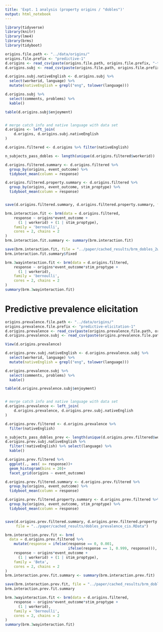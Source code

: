 ```yaml
---
title: 'Expt. 1 analysis (property origins / "dobles")'
output: html_notebook
---
```



```r
library(tidyverse)
library(knitr)
library(lme4)
library(brms)
library(tidyboot)
```

```r
origins.file.path <- "../data/origins/"
origins.file.prefix <- "predictive-1"
d.origins <- read_csv(paste(origins.file.path, origins.file.prefix, "-trials.csv", sep = ""))
d.origins.subj <- read_csv(paste(origins.file.path, origins.file.prefix, "-subject_information.csv", sep = ""))
```


```r
d.origins.subj.nativeEnglish <- d.origins.subj %>%
  select(workerid, language) %>%
  mutate(nativeEnglish = grepl("eng", tolower(language)))

d.origins.subj %>%
  select(comments, problems) %>%
  kable()

table(d.origins.subj$enjoyment)


# merge catch info and native language with data set
d.origins <- left_join(
    d.origins, d.origins.subj.nativeEnglish
)

d.origins.filtered <- d.origins %>% filter(nativeEnglish)

n_subjects_pass_dobles <- length(unique(d.origins.filtered$workerid))
```


```r
d.origins.filtered.summary <- d.origins.filtered %>%
  group_by(origins, event_outcome) %>%
  tidyboot_mean(column = response)

d.origins.filtered.property.summary <- d.origins.filtered %>%
  group_by(origins, event_outcome, stim_proptype) %>%
  tidyboot_mean(column = response)


save(d.origins.filtered.summary, d.origins.filtered.property.summary, file = "../paper/cached_results/dobles_endorsement_cis.RData")

```



```r
brm.interaction.fit <- brm(data = d.origins.filtered,
    response ~ origins*event_outcome +
      (1 | workerid) + (1 | stim_proptype),
    family = 'bernoulli',
    cores = 2, chains = 2
)
brm.interaction.fit.summary <- summary(brm.interaction.fit)

save(brm.interaction.fit, file = "../paper/cached_results/brm_dobles_2way_randInt-subj-proptype.RData")
brm.interaction.fit.summary$fixed
```

```r
brm.3wayinteraction.fit <- brm(data = d.origins.filtered,
    response ~ origins*event_outcome*stim_proptype +
      (1 | workerid),
    family = 'bernoulli',
    cores = 2, chains = 2
)
summary(brm.3wayinteraction.fit)
```


# Predictive prevalence elicitation

```r
origins.prevalence.file.path <- "../data/origins/"
origins.prevalence.file.prefix <- "predictive-elicitation-1"
d.origins.prevalence <- read_csv(paste(origins.prevalence.file.path, origins.prevalence.file.prefix, "-trials.csv", sep = ""))
d.origins.prevalence.subj <- read_csv(paste(origins.prevalence.file.path, origins.prevalence.file.prefix, "-subject_information.csv", sep = ""))

View(d.origins.prevalence)
```


```r
d.origins.prev.subj.nativeEnglish <- d.origins.prevalence.subj %>%
  select(workerid, language) %>%
  mutate(nativeEnglish = grepl("eng", tolower(language)))

d.origins.prevalence.subj %>%
  select(comments, problems) %>%
  kable()

table(d.origins.prevalence.subj$enjoyment)


# merge catch info and native language with data set
d.origins.prevalence <- left_join(
    d.origins.prevalence, d.origins.prev.subj.nativeEnglish
)

d.origins.prev.filtered <- d.origins.prevalence %>% 
  filter(nativeEnglish)

n_subjects_pass_dobles_prev <- length(unique(d.origins.prev.filtered$workerid))
d.origins.prev.subj.nativeEnglish %>%
  filter(!nativeEnglish) %>% select(language) %>%
  kable()
```

```r
d.origins.prev.filtered %>%
  ggplot(., aes( x= response))+
  geom_histogram(bins = 20)+
  facet_grid(origins ~ event_outcome)
```


```r
d.origins.prev.filtered.summary <- d.origins.prev.filtered %>%
  group_by(origins, event_outcome) %>%
  tidyboot_mean(column = response)

d.origins.prev.filtered.property.summary <- d.origins.prev.filtered %>%
  group_by(origins, event_outcome, stim_proptype) %>%
  tidyboot_mean(column = response)


save(d.origins.prev.filtered.summary, d.origins.prev.filtered.property.summary, 
     file = "../paper/cached_results/dobles_prevalence_cis.RData")
```



```r
brm.interaction.prev.fit <- brm(
  data = d.origins.prev.filtered %>%
    mutate(response = ifelse(response == 0, 0.001, 
                             ifelse(response == 1, 0.999, response))),
    response ~ origins*event_outcome +
      (1 | workerid) + (1 | stim_proptype),
    family = 'Beta',
    cores = 2, chains = 2
)
brm.interaction.prev.fit.summary <- summary(brm.interaction.prev.fit)

save(brm.interaction.prev.fit, file = "../paper/cached_results/brm_doblesPrev_2way_randInt-subj-proptype.RData")
brm.interaction.prev.fit.summary
```

```r
brm.3wayinteraction.fit <- brm(data = d.origins.filtered,
    response ~ origins*event_outcome*stim_proptype +
      (1 | workerid),
    family = 'bernoulli',
    cores = 2, chains = 2
)
summary(brm.3wayinteraction.fit)
```


